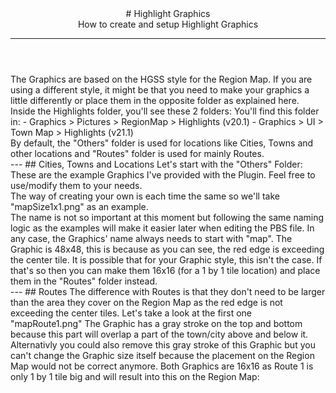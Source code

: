 <header>
# Highlight Graphics
<br/>
How to create and setup Highlight Graphics

---
</header>
The Graphics are based on the HGSS style for the Region Map. If you are using a different style, it might be that you need to make your graphics a little differently or place them in the opposite folder as explained here.
<br/>
Inside the Highlights folder, you'll see these 2 folders: 
<ImageWithCaption src="/images/documentation/region-map/Highlight Graphics 1.png" align="left" size="large"/>
You'll find this folder in:
- Graphics > Pictures > RegionMap > Highlights (v20.1)
- Graphics > UI > Town Map > Highlights (v21.1)
<br/>
By default, the "Others" folder is used for locations like Cities, Towns and other locations and "Routes" folder is used for mainly Routes.
<br/>
---
## Cities, Towns and Locations 
Let's start with the "Others" Folder:
<ImageWithCaption src="/images/documentation/region-map/Highlight Graphics 2.png" caption="Others folder content" align="left" size="large"/>
These are the example Graphics I've provided with the Plugin. Feel free to use/modify them to your needs.
<br/>
The way of creating your own is each time the same so we'll take "mapSize1x1.png" as an example.
<br/>
The name is not so important at this moment but following the same naming logic as the examples will make it easier later when editing the PBS file. In any case, the Graphics' name always needs to start with "map".
<ImageWithCaption src="/images/documentation/region-map/Highlight Graphics 3.png" caption="mapSize1x1.png" size="small" align="left"/>
<Callout type="attention">The Graphic is 48x48, this is because as you can see, the red edge is exceeding the center tile.</Callout>
It is possible that for your Graphic style, this isn't the case. If that's so then you can make them 16x16 (for a 1 by 1 tile location) and place them in the "Routes" folder instead.
<br/>
---
## Routes 
The difference with Routes is that they don't need to be larger than the area they cover on the Region Map as the red edge is not exceeding the center tiles.
<ImageWithCaption src="/images/documentation/region-map/Highlight Graphics 4.png" caption="Routes folder content" align="left" size="large"/>
Let's take a look at the first one "mapRoute1.png"
<ImageWithCaption src="/images/documentation/region-map/Highlight Graphics 5.png" caption="mapRoute1.png" align="left" size="small"/>
The Graphic has a gray stroke on the top and bottom because this part will overlap a part of the town/city above and below it.
<br/>
Alternativly you could also remove this gray stroke of this Graphic but you can't change the Graphic size itself because the placement on the Region Map would not be correct anymore.
<ImageWithCaption src="/images/documentation/region-map/Highlight Graphics 6.png" caption="mapRoute1.png" align="left" size="small"/>
Both Graphics are 16x16 as Route 1 is only 1 by 1 tile big and will result into this on the Region Map:
<ImageWithCaption src="/images/documentation/region-map/Highlight Graphics 7.png" caption="Route 1" align="left" size="tiny"/>
<ImageWithCaption src="/images/documentation/region-map/Highlight Graphics 8.png" caption="Route 1 Highlighted" align="left" size="tiny"/>